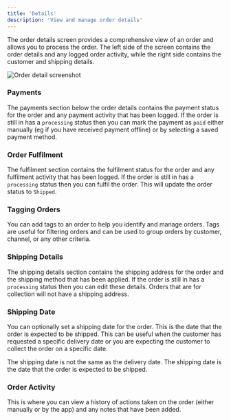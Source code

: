 ```yaml
---
title: 'Details'
description: 'View and manage order details'
---
```


The order details screen provides a comprehensive view of an order and allows you to process the order. The left side of the screen contains the order details and any logged order activity, while the right side contains the customer and shipping details.

<Frame>
<img src="https://marzipan-cloud.b-cdn.net/0/docs/orders/order-detail-overview.png" alt="Order detail screenshot" />
</Frame>

### Payments
The payments section below the order details contains the payment status for the order and any payment activity that has been logged. If the order is still in has a `processing` status then you can mark the payment as `paid` either manually (eg if you have received payment offline) or by selecting a saved payment method.

### Order Fulfilment
The fulfilment section contains the fulfilment status for the order and any fulfilment activity that has been logged. If the order is still in has a `processing` status then you can fulfil the order. This will update the order status to `Shipped`.


### Tagging Orders
You can add tags to an order to help you identify and manage orders. Tags are useful for filtering orders and can be used to group orders by customer, channel, or any other criteria.

### Shipping Details

The shipping details section contains the shipping address for the order and the shipping method that has been applied. If the order is still in has a `processing` status then you can edit these details. Orders that are for collection will not have a shipping address.

### Shipping Date

You can optionally set a shipping date for the order. This is the date that the order is expected to be shipped. This can be useful when the customer has requested a specific delivery date or you are expecting the customer to collect the order on a specific date.

<Info>
  The shipping date is not the same as the delivery date. The shipping date is the date that the order is expected to be shipped.
</Info>

### Order Activity

This is where you can view a history of actions taken on the order (either manually or by the app) and any notes that have been added.